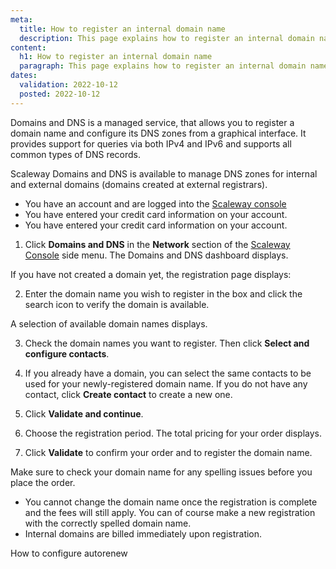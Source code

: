 ```yaml
---
meta:
  title: How to register an internal domain name
  description: This page explains how to register an internal domain name with Scaleway Domains and DNS.
content:
  h1: How to register an internal domain name
  paragraph: This page explains how to register an internal domain name with Scaleway Domains and DNS.
dates:
  validation: 2022-10-12
  posted: 2022-10-12
---
```


Domains and DNS is a managed service, that allows you to register a domain name and configure its DNS zones from a graphical interface. It provides support for queries via both IPv4 and IPv6 and supports all common types of DNS records.

Scaleway Domains and DNS is available to manage DNS zones for internal and external domains (domains created at external registrars). 

<Message type="requirement">

- You have an account and are logged into the [Scaleway console](https://console.scaleway.com) 
- You have entered your credit card information on your account.
- You have entered your credit card information on your account.

</Message>

1. Click **Domains and DNS** in the **Network** section of the [Scaleway Console](https://console.scaleway.com) side menu. The Domains and DNS dashboard displays. 

 If you have not created a domain yet, the registration page displays:
 <Lightbox src="scaleway-dns-interface.webp" alt="" />

2. Enter the domain name you wish to register in the box and click the search icon to verify the domain is available. 
 
 A selection of available domain names displays.

3. Check the domain names you want to register. Then click **Select and configure contacts**.

4. If you already have a domain, you can select the same contacts to be used for your newly-registered domain name. If you do not have any contact, click **Create contact** to create a new one. 

5. Click **Validate and continue**.

6. Choose the registration period. The total pricing for your order displays. 

7. Click **Validate** to confirm your order and to register the domain name.

<Message type="important">

Make sure to check your domain name for any spelling issues before you place the order. 
* You cannot change the domain name once the registration is complete and the fees will still apply. You can of course make a new registration with the correctly spelled domain name.
* Internal domains are billed immediately upon registration.

</Message>

<Navigation title="See Also">
  <NextButton to="/network/dns-cloud/how-to/configure-autorenew/">How to configure autorenew</PreviousButton>
</Navigation>